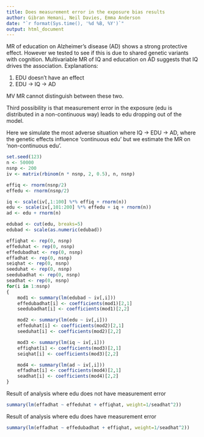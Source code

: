 ```yaml
---
title: Does measurement error in the exposure bias results
author: Gibran Hemani, Neil Davies, Emma Anderson
date: "`r format(Sys.time(), '%d %B, %Y')`"
output: html_document
---
```



MR of education on Alzheimer's disease (AD) shows a strong protective effect. However we tested to see if this is due to shared genetic variants with cognition. Multivariable MR of IQ and education on AD suggests that IQ drives the association. Explanations:

1. EDU doesn't have an effect
2. EDU -> IQ -> AD

MV MR cannot distinguish between these two.

Third possibility is that measurement error in the exposure (edu is distributed in a non-continuous way) leads to edu dropping out of the model.

Here we simulate the most adverse situation where IQ -> EDU -> AD, where the genetic effects influence 'continuous edu' but we estimate the MR on 'non-continuous edu'.

```r
set.seed(123)
n <- 50000
nsnp <- 200
iv <- matrix(rbinom(n * nsnp, 2, 0.5), n, nsnp)

effiq <- rnorm(nsnp/2)
effedu <- rnorm(nsnp/2)

iq <- scale(iv[,1:100] %*% effiq + rnorm(n))
edu <- scale(iv[,101:200] %*% effedu + iq + rnorm(n))
ad <- edu + rnorm(n)

edubad <- cut(edu, breaks=5)
edubad <- scale(as.numeric(edubad))

effiqhat <- rep(0, nsnp)
effeduhat <- rep(0, nsnp)
effedubadhat <- rep(0, nsnp)
effadhat <- rep(0, nsnp)
seiqhat <- rep(0, nsnp)
seeduhat <- rep(0, nsnp)
seedubadhat <- rep(0, nsnp)
seadhat <- rep(0, nsnp)
for(i in 1:nsnp)
{
	mod1 <- summary(lm(edubad ~ iv[,i]))
	effedubadhat[i] <- coefficients(mod1)[2,1]
	seedubadhat[i] <- coefficients(mod1)[2,2]

	mod2 <- summary(lm(edu ~ iv[,i]))
	effeduhat[i] <- coefficients(mod2)[2,1]
	seeduhat[i] <- coefficients(mod2)[2,2]

	mod3 <- summary(lm(iq ~ iv[,i]))
	effiqhat[i] <- coefficients(mod3)[2,1]
	seiqhat[i] <- coefficients(mod3)[2,2]

	mod4 <- summary(lm(ad ~ iv[,i]))
	effadhat[i] <- coefficients(mod4)[2,1]
	seadhat[i] <- coefficients(mod4)[2,2]
}
```


Result of analysis where edu does not have measurement error

```r
summary(lm(effadhat ~ effeduhat + effiqhat, weight=1/seadhat^2))
```

Result of analysis where edu does have measurement error

```r
summary(lm(effadhat ~ effedubadhat + effiqhat, weight=1/seadhat^2))
```
